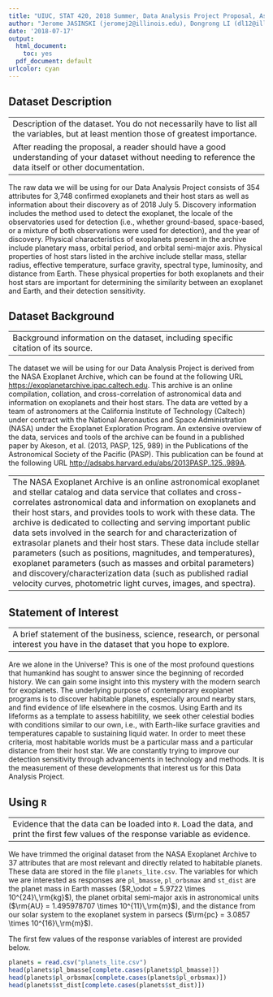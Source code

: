 ```yaml
---
title: "UIUC, STAT 420, 2018 Summer, Data Analysis Project Proposal, Assessing Developments in the Search for a Second Earth"
author: "Jerome JASINSKI (jeromej2@illinois.edu), Dongrong LI (dl12@illinois.edu), Thai Duy Cuong NGUYEN (thaidn2@illinois.edu)"
date: '2018-07-17'
output:
  html_document: 
    toc: yes
  pdf_document: default
urlcolor: cyan
---
```


## Dataset Description ##

---
Description of the dataset. You do not necessarily have to list all the variables, but at least mention those of greatest importance.
After reading the proposal, a reader should have a good understanding of your dataset without needing to reference the data itself or other documentation.
---

The raw data we will be using for our Data Analysis Project consists of 354 attributes for 3,748 confirmed exoplanets and their host stars as well as information about their discovery as of 2018 July 5. Discovery information includes the method used to detect the exoplanet, the locale of the observatories used for detection (i.e., whether ground-based, space-based, or a mixture of both observations were used for detection), and the year of discovery. Physical characteristics of exoplanets present in the archive include planetary mass, orbital period, and orbital semi-major axis. Physical properties of host stars listed in the archive include stellar mass, stellar radius, effective temperature, surface gravity, spectral type, luminosity, and distance from Earth. These physical properties for both exoplanets and their host stars are important for determining the similarity between an exoplanet and Earth, and their detection sensitivity.

## Dataset Background ##

---
Background information on the dataset, including specific citation of its source.
---

The dataset we will be using for our Data Analysis Project is derived from the NASA Exoplanet Archive, which can be found at the following URL [https://exoplanetarchive.ipac.caltech.edu](https://exoplanetarchive.ipac.caltech.edu). This archive is an online compilation, collation, and cross-correlation of astronomical data and information on exoplanets and their host stars. The data are vetted by a team of astronomers at the California Institute of Technology (Caltech) under contract with the National Aeronautics and Space Administration (NASA) under the Exoplanet Exploration Program. An extensive overview of the data, services and tools of the archive can be found in a published paper by Akeson, et al. (2013, PASP, 125, 989) in the Publications of the Astronomical Society of the Pacific (PASP). This publication can be found at the following URL [http://adsabs.harvard.edu/abs/2013PASP..125..989A](http://adsabs.harvard.edu/abs/2013PASP..125..989A).

---
The NASA Exoplanet Archive is an online astronomical exoplanet and stellar catalog and data service that collates and cross-correlates astronomical data and information on exoplanets and their host stars, and provides tools to work with these data. The archive is dedicated to collecting and serving important public data sets involved in the search for and characterization of extrasolar planets and their host stars. These data include stellar parameters (such as positions, magnitudes, and temperatures), exoplanet parameters (such as masses and orbital parameters) and discovery/characterization data (such as published radial velocity curves, photometric light curves, images, and spectra).
---

## Statement of Interest ##

---
A brief statement of the business, science, research, or personal interest you have in the dataset that you hope to explore.
---

Are we alone in the Universe? This is one of the most profound questions that humankind has sought to answer since the beginning of recorded history. We can gain some insight into this mystery with the modern search for exoplanets. The underlying purpose of contemporary exoplanet programs is to discover habitable planets, especially around nearby stars, and find evidence of life elsewhere in the cosmos. Using Earth and its lifeforms as a template to assess habitility, we seek other celestial bodies with conditions similar to our own, i.e., with Earth-like surface gravities and temperatures capable to sustaining liquid water. In order to meet these criteria, most habitable worlds must be a particular mass and a particular distance from their host star. We are constantly trying to improve our detection sensitivity through advancements in technology and methods. It is the measurement of these developments that interest us for this Data Analysis Project.

## Using `R` ##

---
Evidence that the data can be loaded into `R`. Load the data, and print the first few values of the response variable as evidence.
---

We have trimmed the original dataset from the NASA Exoplanet Archive to 37 attributes that are most relevant and directly related to habitable planets. These data are stored in the file `planets_lite.csv`. The variables for which we are interested as responses are `pl_bmasse`, `pl_orbsmax` and `st_dist` are the planet mass in Earth masses ($R_\odot = 5.9722 \times 10^{24}\,\rm{kg}$), the planet orbital semi-major axis in astronomical units ($\rm{AU} = 1.495978707 \times 10^{11}\,\rm{m}$), and the distance from our solar system to the exoplanet system in parsecs ($\rm{pc} = 3.0857 \times 10^{16}\,\rm{m}$).

The first few values of the response variables of interest are provided below.

```r
planets = read.csv("planets_lite.csv")
head(planets$pl_bmasse[complete.cases(planets$pl_bmasse)])
head(planets$pl_orbsmax[complete.cases(planets$pl_orbsmax)])
head(planets$st_dist[complete.cases(planets$st_dist)])
```
